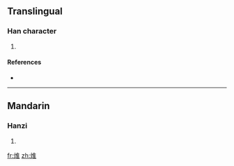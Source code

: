 ==Translingual==

===Han character===
{{Han char|rn=86|rad=火|as=08|sn=12|four=|canj=火人土 (FOG), X火人土 (XFOG)}}

# {{defn|Han|sort=火08}}

====References====
* {{Han ref|kx=0675.080|dkj=19120|hdz=32209.130|uh=7133|ud=28979}}

----

==Mandarin==

===Hanzi===
{{cmn-hanzi|pin=[[jué]] ([[jue2]])|wg=chüeh<sup>2</sup>}}

# {{defn|Mandarin|sort=火08}}

[[fr:焳]]
[[zh:焳]]